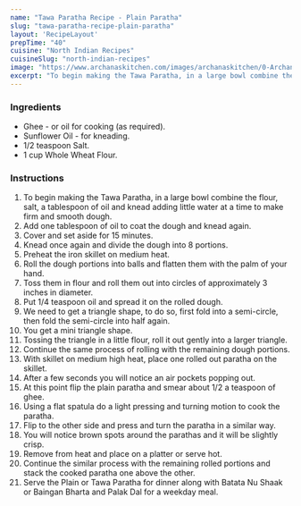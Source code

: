 ---
name: "Tawa Paratha Recipe - Plain Paratha"
slug: "tawa-paratha-recipe-plain-paratha"
layout: 'RecipeLayout'
prepTime: "40"
cuisine: "North Indian Recipes"
cuisineSlug: "north-indian-recipes"
image: "https://www.archanaskitchen.com/images/archanaskitchen/0-Archanas-Kitchen-Recipes/2017/Extras/Tawa_Paratha_Recipe-7956.jpg"
excerpt: "To begin making the Tawa Paratha, in a large bowl combine the flour, salt, a tablespoon of oil and knead adding little water at a time to make firm and smooth dough"
---

### Ingredients

- Ghee - or oil for cooking (as required).
- Sunflower Oil - for kneading.
- 1/2 teaspoon Salt.
- 1 cup Whole Wheat Flour.

### Instructions

1. To begin making the Tawa Paratha, in a large bowl combine the flour, salt, a tablespoon of oil and knead adding little water at a time to make firm and smooth dough.
1. Add one tablespoon of oil to coat the dough and knead again.
1. Cover and set aside for 15 minutes.
1. Knead once again and divide the dough into 8 portions.
1. Preheat the iron skillet on medium heat.
1. Roll the dough portions into balls and flatten them with the palm of your hand.
1. Toss them in flour and roll them out into circles of approximately 3 inches in diameter.
1. Put 1/4 teaspoon oil and spread it on the rolled dough.
1. We need to get a triangle shape, to do so, first fold into a semi-circle, then fold the semi-circle into half again.
1. You get a mini triangle shape.
1. Tossing the triangle in a little flour, roll it out gently into a larger triangle.
1. Continue the same process of rolling with the remaining dough portions.
1. With skillet on medium high heat, place one rolled out paratha on the skillet.
1. After a few seconds you will notice an air pockets popping out.
1. At this point flip the plain paratha and smear about 1/2 a teaspoon of ghee.
1. Using a flat spatula do a light pressing and turning motion to cook  the paratha.
1. Flip to the other side and press and turn the paratha in a similar way.
1. You will notice brown spots around the parathas and it will be slightly crisp.
1. Remove from heat and place on a platter or serve hot.
1. Continue the similar process with the remaining rolled portions and stack the cooked paratha one above the other.
1. Serve the Plain or Tawa Paratha for dinner along with Batata Nu Shaak or Baingan Bharta and Palak Dal for a weekday meal.
